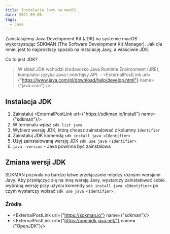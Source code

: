 ```yaml
---
title: Instalacja Javy na macOS
date: 2021-09-06
tags:
  - Java
---
```



Zainstalujemy Java Development Kit (JDK) na systemie macOS wykorzystując SDKMAN (The Software Development Kit Manager).
Jak dla mnie, jest to najprostszy sposób na instalację Javy, a właściwie JDK.

Co to jest JDK?
> W skład JDK wchodzi środowisko Java Runtime Environment (JRE), kompilator języka Java i interfejsy API. - <ExternalPostLink url={"https://www.java.com/pl/download/help/develop.html"} name={"java.com"} />

## Instalacja JDK

1. Zainstaluj <ExternalPostLink url={"https://sdkman.io/install"} name={"sdkman"}/>
2. W terminalu wpisz `sdk list java`
3. Wybierz wersję JDK, którą chcesz zainstalować z kolumny `Identifier`
4. Zainstaluj JDK komendą `sdk install java <Identifier>`
5. Użyj zainstalowaną wersję JDK `sdk use java <Identifier>`
6. `java -version` - Java powinna być zainstalowa

## Zmiana wersji JDK

SDKMAN pozwala na bardzo łatwe przełączanie między różnymi wersjami Javy.
Aby przełączyć się na inną wersję Javy, wystarczy zainstalować sobie wybraną wersję przy użyciu komendy `sdk install java <Identifier>` po czym wystarczy wpisać `sdk use java <Identifier>`.

### Źródła
- <ExternalPostLink url={"https://sdkman.io"} name={"sdkman"}/>
- <ExternalPostLink url={"https://openjdk.java.net/"} name={"OpenJDK"}/>
